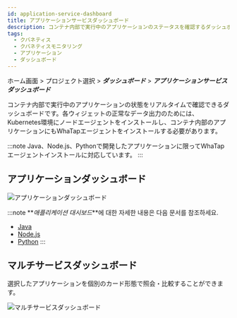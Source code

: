 ```yaml
---
id: application-service-dashboard
title: アプリケーションサービスダッシュボード
description: コンテナ内部で実行中のアプリケーションのステータスを確認するダッシュボードです。
tags:
  - クバネティス
  - クバネティスモニタリング
  - アプリケーション
  - ダッシュボード
---
```


ホーム画面 > プロジェクト選択 > **_ダッシュボード_** > **_アプリケーションサービスダッシュボード_**

コンテナ内部で実行中のアプリケーションの状態をリアルタイムで確認できるダッシュボードです。各ウィジェットの正常なデータ出力のためには、Kubernetes環境にノードエージェントをインストールし、コンテナ内部のアプリケーションにもWhaTapエージェントをインストールする必要があります。 

:::note
Java、Node.js、Pythonで開発したアプリケーションに限ってWhaTapエージェントインストールに対応しています。
:::

## アプリケーションダッシュボード

![アプリケーションダッシュボード](https://img.whatap.io/media/images/whatap_kubernetes_application_service_dashboard_app.png)

:::note
**_애플리케이션 대시보드_**에 대한 자세한 내용은 다음 문서를 참조하세요.

-   [Java](../java/dashboard-intro)
-   [Node.js](../nodejs/dashboard-intro)
-   [Python](../python/dashboard-intro)
:::

## マルチサービスダッシュボード

選択したアプリケーションを個別のカード形態で照会・比較することができます。

![マルチサービスダッシュボード](https://img.whatap.io/media/images/whatap_kubernetes_application_service_dashboard_multiservice.png)
